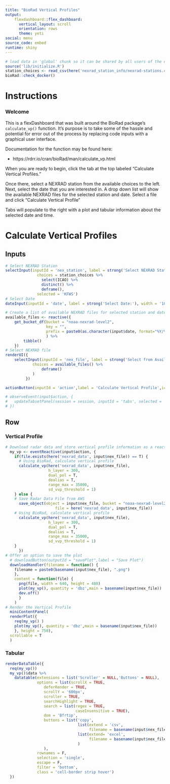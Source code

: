 ```yaml
---
title: "BioRad Vertical Profiles"
output: 
    flexdashboard::flex_dashboard:
      vertical_layout: scroll
      orientation: rows
      theme: yeti
social: menu
source_code: embed
runtime: shiny
---
```

    
```r

# load data in 'global' chunk so it can be shared by all users of the dashboard
source('lib/initialize.R')
station_choices <- read_csv(here('nexrad_station_info/nexrad-stations.csv'))
bioRad::check_docker()


```

Instructions
=======================================================================

### Welcome
This is a flexDashboard that was built around the BioRad package's `calculate_vp()` function. It's purpose is to take some of the hassle and potential for error out of the process by replacing code inputs with a graphical user interface. 

Documentation for the function may be found here:

* https://rdrr.io/cran/bioRad/man/calculate_vp.html


When you are ready to begin, click the tab at the top labeled "Calculate Vertical Profiles."

Once there, select a NEXRAD station from the available choices to the left. Next, select the date that you are interested in. A drop down list will show the available NEXRAD files for the selected station and date. Select a file and click "Calculate Vertical Profile"

Tabs will populate to the right with a plot and tabular information about the selected date and time. 

Calculate Vertical Profiles
=======================================================================

Inputs {.sidebar data-width=375}
-----------------------------------------------------------------------
    
```r
# Select NEXRAD Station
selectInput(inputId = 'nex_station', label = strong('Select NEXRAD Station:'), width = '100%',
              choices = station_choices %>% 
                select(ICAO) %>%
                distinct() %>% 
                deframe(),
              selected = 'KFWS')
# Select Date
dateInput(inputId = 'date', label = strong('Select Date:'), width = '100%')

# Create a list of available NEXRAD files for selected station and date
available_files <- reactive({
    get_bucket_df(bucket = "noaa-nexrad-level2", 
                  key = "",
                  prefix = paste0(as.character(input$date, format="%Y/%m/%d"),"/", input$nex_station)
                  ) %>% 
        tibble()
    })
# Select NEXRAD file
renderUI({
    selectInput(inputId = 'nex_file', label = strong('Select from Available NEXRAD Files:'), width = '100%',
            choices = available_files() %>% 
                deframe()
            )
         })

actionButton(inputId = 'action',label = 'Calculate Vertical Profile',icon = icon('satellite-dish'))

# observeEvent(input$action, {
#   updateTabsetPanel(session = session, inputId = 'tabs', selected = 'Vertical Profile')
# })

```


Row {.tabset .tabset-fade}
-----------------------------------------------------------------------

### Vertical Profile

```r

# Download radar data and store vertical profile information as a reactive variable when button clicked
  my_vp <- eventReactive(input$action, {
    if(file.exists(here('nexrad_data', input$nex_file)) == T) {
      # Using BioRad, calculate vertical profile
      calculate_vp(here('nexrad_data', input$nex_file),
                   h_layer = 300, 
                   dual_pol = T, 
                   dealias = T,
                   range_max = 35000,
                   sd_vvp_threshold = 1)
    } else {
    # Save Radar Data File from AWS
      save_object(object = input$nex_file, bucket = "noaa-nexrad-level2", key = "", secret = "", region = "us-east-1",
                      file = here('nexrad_data', input$nex_file))
    # Using BioRad, calculate vertical profile
      calculate_vp(here('nexrad_data', input$nex_file),
                   h_layer = 300, 
                   dual_pol = T, 
                   dealias = T,
                   range_max = 35000,
                   sd_vvp_threshold = 1)
    }
      })
# Offer an option to save the plot
  # downloadButton(outputId = "savePlot",label = "Save Plot")
  downloadHandler(filename = function() {
    filename = paste0(basename(input$nex_file), ".png")
    },
    content = function(file) {
      png(file, width = 640, height = 480)
      plot(my_vp(), quantity = 'dbz',main = basename(input$nex_file)) 
      dev.off()
      }
    )
# Render the Vertical Profile
  miniContentPanel(
  renderPlot({
    req(my_vp() )
    plot(my_vp(), quantity = 'dbz',main = basename(input$nex_file)) 
    }, height = 750),
  scrollable = T
  )
```

### Tabular
```r
renderDataTable({
  req(my_vp())
  my_vp()$data %>% 
    datatable(extensions = list('Scroller' = NULL,'Buttons' = NULL),
              options = list(scrollX = TRUE,
                 deferRender = TRUE,
                 scrollY = '600px',
                 scroller = TRUE,
                 searchHighlight = TRUE, 
                 search = list(regex = TRUE, 
                               caseInsensitive = TRUE),
                 dom = 'Bfrtip',
                 buttons = list('copy', 
                                list(extend = 'csv',
                                     filename = basename(input$nex_file)),
                                list(extend= 'excel',
                                     filename = basename(input$nex_file))
                                )
                 ),
              rownames = F, 
              selection = 'single',
              escape = F,
              filter = 'bottom',
              class = 'cell-border strip hover')
  })
```

